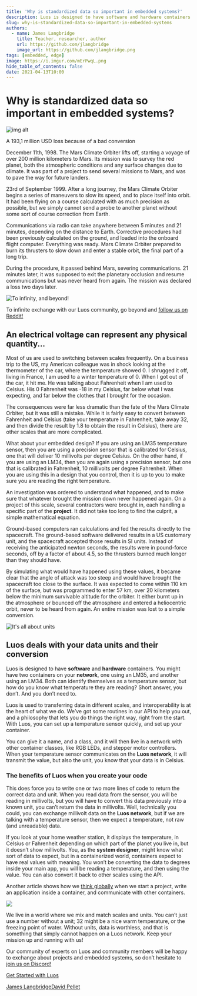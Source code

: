 ```yaml
---
title: 'Why is standardized data so important in embedded systems?'
description: Luos is designed to have software and hardware containers. Discover our article to discover why it is essential to standardize data in embedded systems.
slug: why-is-standardized-data-so-important-in-embedded-systems
authors:
  - name: James Langbridge
    title: Teacher, researcher, author
    url: https://github.com/jlangbridge
    image_url: https://github.com/jlangbridge.png
tags: [embedded, edge]
image: https://i.imgur.com/mErPwqL.png
hide_table_of_contents: false
date: 2021-04-13T10:00
---
```

# Why is standardized data so important in embedded systems?

![img alt](/img/blog/16.png)

A 193,1 million USD loss because of a bad conversion

<!--truncate-->

December 11th, 1998. The Mars Climate Orbiter lifts off, starting a voyage of over 200 million kilometers to Mars. Its mission was to survey the red planet, both the atmospheric conditions and any surface changes due to climate. It was part of a project to send several missions to Mars, and was to pave the way for future landers.

23rd of September 1999. After a long journey, the Mars Climate Orbiter begins a series of maneuvers to slow its speed, and to place itself into orbit. It had been flying on a course calculated with as much precision as possible, but we simply cannot send a probe to another planet without some sort of course correction from Earth.

Communications via radio can take anywhere between 5 minutes and 21 minutes, depending on the distance to Earth. Corrective procedures had been previously calculated on the ground, and loaded into the onboard flight computer. Everything was ready. Mars Climate Orbiter prepared to burn its thrusters to slow down and enter a stable orbit, the final part of a long trip.

During the procedure, it passed behind Mars, severing communications. 21 minutes later, it was supposed to exit the planetary occlusion and resume communications but was never heard from again. The mission was declared a loss two days later.

![To infinity, and beyond!](https://uploads-ssl.webflow.com/602cf5c87ad04ea98eaa99da/6047391197229ce0bd185438_1.jpeg)

To infinite exchange with our Luos community, go beyond and [follow us on Reddit!](https://bit.ly/JoinLuosReddit)

<h2> An electrical voltage can represent any physical quantity... </h2>

Most of us are used to switching between scales frequently. On a business trip to the US, my American colleague was in shock looking at the thermometer of the car, where the temperature showed 0. I shrugged it off, living in France, I am used to a winter temperature of 0. When I got out of the car, it hit me. He was talking about Fahrenheit when I am used to Celsius. His 0 Fahrenheit was -18 in my Celsius, far below what I was expecting, and far below the clothes that I brought for the occasion.

The consequences were far less dramatic than the fate of the Mars Climate Orbiter, but it was still a mistake. While it is fairly easy to convert between Fahrenheit and Celsius (take your temperature in Fahrenheit, take away 32, and then divide the result by 1.8 to obtain the result in Celsius), there are other scales that are more complicated.

What about your embedded design? If you are using an LM35 temperature sensor, then you are using a precision sensor that is calibrated for Celsius, one that will deliver 10 millivolts per degree Celsius. On the other hand, if you are using an LM34, then you are again using a precision sensor, but one that is calibrated in Fahrenheit, 10 millivolts per degree Fahrenheit. When you are using this in a design that you control, then it is up to you to make sure you are reading the right temperature.

An investigation was ordered to understand what happened, and to make sure that whatever brought the mission down never happened again. On a project of this scale, several contractors were brought in, each handling a specific part of the **project**. It did not take too long to find the culprit, a simple mathematical equation.

Ground-based computers ran calculations and fed the results directly to the spacecraft. The ground-based software delivered results in a US customary unit, and the spacecraft accepted those results in SI units. Instead of receiving the anticipated newton seconds, the results were in pound-force seconds, off by a factor of about 4.5, so the thrusters burned much longer than they should have.

By simulating what would have happened using these values, it became clear that the angle of attack was too steep and would have brought the spacecraft too close to the surface. It was expected to come within 110 km of the surface, but was programmed to enter 57 km, over 20 kilometers below the minimum survivable altitude for the orbiter. It either burnt up in the atmosphere or bounced off the atmosphere and entered a heliocentric orbit, never to be heard from again. An entire mission was lost to a simple conversion.

![It's all about units](https://uploads-ssl.webflow.com/602cf5c87ad04ea98eaa99da/604739213bb4cf427cd650cc_2.jpeg)

<h2> Luos deals with your data units and their conversion </h2>

Luos is designed to have **software** and **hardware** containers. You might have two containers on your **network**, one using an LM35, and another using an LM34. Both can identify themselves as a temperature sensor, but how do you know what temperature they are reading? Short answer, you don’t. And you don’t need to.

Luos is used to transferring data in different scales, and interoperability is at the heart of what we do. We’ve got some routines in our API to help you out, and a philosophy that lets you do things the right way, right from the start. With Luos, you can set up a temperature sensor quickly, and set up your container.

You can give it a name, and a class, and it will then live in a network with other container classes, like RGB LEDs, and stepper motor controllers. When your temperature sensor communicates on the **Luos network**, it will transmit the value, but also the unit, you know that your data is in Celsius.

<h3> The benefits of Luos when you create your code </h3>

This does force you to write one or two more lines of code to return the correct data and unit. When you read data from the sensor, you will be reading in millivolts, but you will have to convert this data previously into a known unit, you can’t return the data in millivolts. Well, technically you could, you can exchange millivolt data on the **Luos network**, but if we are talking with a temperature sensor, then we expect a temperature, not raw (and unreadable) data.

If you look at your home weather station, it displays the temperature, in Celsius or Fahrenheit depending on which part of the planet you live in, but it doesn’t show millivolts. You, as the **system designer**, might know what sort of data to expect, but in a containerized world, containers expect to have real values with meaning. You won’t be converting the data to degrees inside your main app, you will be reading a temperature, and then using the value. You can also convert it back to other scales using the API.

Another article shows how we [think globally](https://www.luos.io/blog/think-globally) when we start a project, write an application inside a container, and communicate with other containers.

![](https://uploads-ssl.webflow.com/602cf5c87ad04ea98eaa99da/6047392c3b744162439a30f3_3.jpeg)

We live in a world where we mix and match scales and units. You can’t just use a number without a unit; 32 might be a nice warm temperature, or the freezing point of water. Without units, data is worthless, and that is something that simply cannot happen on a Luos network. Keep your mission up and running with us!

Our community of experts on Luos and community members will be happy to exchange about projects and embedded systems, so don’t hesitate to [join us on Discord!](https://discord.gg/luos)

[Get Started with Luos](https://docs.luos.io/get-started/get-started)

[James Langbridge](#)[David Pellet](https://davelhan.artstation.com/)